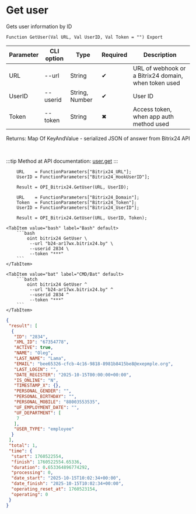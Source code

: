 ﻿---
sidebar_position: 2
description: Get user and other functions to work with Bitrix24 in the Open Integration Package, a free open-source integration library for 1C:Enterprise 8, OneScript and CLI
keywords: [1C, 1С, 1С:Enterprise, 1С:Enterprise 8.3, API, Integration, Services, Exchange, OneScript, CLI, Bitrix24]
---


# Get user
 Gets user information by ID



`Function GetUser(Val URL, Val UserID, Val Token = "") Export`

  | Parameter | CLI option | Type | Required | Description |
  |-|-|-|-|-|
  | URL | --url | String | &#x2714; | URL of webhook or a Bitrix24 domain, when token used |
  | UserID | --userid | String, Number | &#x2714; | User ID |
  | Token | --token | String | &#x2716; | Access token, when app auth method used |

  
  Returns:  Map Of KeyAndValue - serialized JSON of answer from Bitrix24 API

<br/>

:::tip
Method at API documentation: [user.get](https://dev.1c-bitrix.ru/rest_help/users/user_get.php)
:::
<br/>


```bsl title="1C:Enterprise/OneScript code example"
    URL    = FunctionParameters["Bitrix24_URL"];
    UserID = FunctionParameters["Bitrix24_HookUserID"];

    Result = OPI_Bitrix24.GetUser(URL, UserID);

    URL    = FunctionParameters["Bitrix24_Domain"];
    Token  = FunctionParameters["Bitrix24_Token"];
    UserID = FunctionParameters["Bitrix24_UserID"];

    Result = OPI_Bitrix24.GetUser(URL, UserID, Token);
```
 

 <Tabs>
  
    <TabItem value="bash" label="Bash" default>
        ```bash
            oint bitrix24 GetUser \
             --url "b24-ar17wx.bitrix24.by" \
             --userid 2834 \
             --token "***"
        ```
    </TabItem>
  
    <TabItem value="bat" label="CMD/Bat" default>
        ```batch
            oint bitrix24 GetUser ^
             --url "b24-ar17wx.bitrix24.by" ^
             --userid 2834 ^
             --token "***"
        ```
    </TabItem>
</Tabs>


```json title="Result"
{
 "result": [
  {
   "ID": "2834",
   "XML_ID": "67354778",
   "ACTIVE": true,
   "NAME": "Oleg",
   "LAST_NAME": "Lama",
   "EMAIL": "bee65326-cfcb-4c16-9818-8981b8415be8@exepmple.org",
   "LAST_LOGIN": "",
   "DATE_REGISTER": "2025-10-15T00:00:00+00:00",
   "IS_ONLINE": "N",
   "TIMESTAMP_X": {},
   "PERSONAL_GENDER": "",
   "PERSONAL_BIRTHDAY": "",
   "PERSONAL_MOBILE": "88003553535",
   "UF_EMPLOYMENT_DATE": "",
   "UF_DEPARTMENT": [
    7
   ],
   "USER_TYPE": "employee"
  }
 ],
 "total": 1,
 "time": {
  "start": 1760522554,
  "finish": 1760522554.65336,
  "duration": 0.653364896774292,
  "processing": 0,
  "date_start": "2025-10-15T10:02:34+00:00",
  "date_finish": "2025-10-15T10:02:34+00:00",
  "operating_reset_at": 1760523154,
  "operating": 0
 }
}
```
